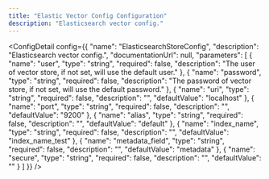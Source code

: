 ```yaml
---
title: "Elastic Vector Config Configuration"
description: "Elasticsearch vector config."
---
```



<ConfigDetail config={{
  "name": "ElasticsearchStoreConfig",
  "description": "Elasticsearch vector config.",
  "documentationUrl": null,
  "parameters": [
    {
      "name": "user",
      "type": "string",
      "required": false,
      "description": "The user of vector store, if not set, will use the default user."
    },
    {
      "name": "password",
      "type": "string",
      "required": false,
      "description": "The password of vector store, if not set, will use the default password."
    },
    {
      "name": "uri",
      "type": "string",
      "required": false,
      "description": "",
      "defaultValue": "localhost"
    },
    {
      "name": "port",
      "type": "string",
      "required": false,
      "description": "",
      "defaultValue": "9200"
    },
    {
      "name": "alias",
      "type": "string",
      "required": false,
      "description": "",
      "defaultValue": "default"
    },
    {
      "name": "index_name",
      "type": "string",
      "required": false,
      "description": "",
      "defaultValue": "index_name_test"
    },
    {
      "name": "metadata_field",
      "type": "string",
      "required": false,
      "description": "",
      "defaultValue": "metadata"
    },
    {
      "name": "secure",
      "type": "string",
      "required": false,
      "description": "",
      "defaultValue": ""
    }
  ]
}} />

